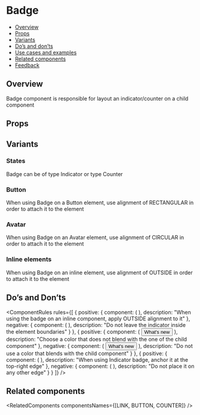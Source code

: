 
<Meta of={BadgeStories} />

# Badge

- [Overview](#overview)
- [Props](#props)
- [Variants](#variants)
- [Do’s and don’ts](#dos-and-donts)
- [Use cases and examples](#use-cases-and-examples)
- [Related components](#related-components)
- [Feedback](#feedback)

## Overview

Badge component is responsible for layout an indicator/counter on a child component

<Canvas of={BadgeStories.Overview} />

## Props

<PropsTable />

## Variants

### States

Badge can be of type Indicator or type Counter

<Canvas of={BadgeStories.States} />

### Button

When using Badge on a Button element, use alignment of RECTANGULAR in order to attach it to the element

<Canvas of={BadgeStories.ButtonStory} />

### Avatar

When using Badge on an Avatar element, use alignment of CIRCULAR in order to attach it to the element

<Canvas of={BadgeStories.AvatarStory} />

### Inline elements

When using Badge on an inline element, use alignment of OUTSIDE in order to attach it to the element

<Canvas of={BadgeStories.InlineElements} />

## Do’s and Don’ts

<ComponentRules
  rules={[
    {
      positive: {
        component: (
          <Badge alignment="outside">
            <Link text="Read more" />
          </Badge>
        ),
        description: "When using the badge on an inline component, apply OUTSIDE alignment to it"
      },
      negative: {
        component: (
          <Badge>
            <Link text="Read more" />
          </Badge>
        ),
        description: "Do not leave the indicator inside the element boundaries"
      }
    },
    {
      positive: {
        component: (
          <Badge>
            <Button leftIcon={WhatsNew}>What's new</Button>
          </Badge>
        ),
        description: "Choose a color that does not blend with the one of the child component"
      },
      negative: {
        component: (
          <Badge color="primary">
            <Button leftIcon={WhatsNew}>What's new</Button>
          </Badge>
        ),
        description: "Do not use a color that blends with the child component"
      }
    },
    {
      positive: {
        component: (
          <Badge alignment="circular">
            <Avatar size="medium" src={person} type="img" />
          </Badge>
        ),
        description: "When using Indicator badge, anchor it at the top-right edge"
      },
      negative: {
        component: (
          <Badge alignment="circular" anchor="top-start">
            <Avatar size="medium" src={person} type="img" />
          </Badge>
        ),
        description: "Do not place it on any other edge"
      }
    }
  ]}
/>

## Related components

<RelatedComponents componentsNames={[LINK, BUTTON, COUNTER]} />
